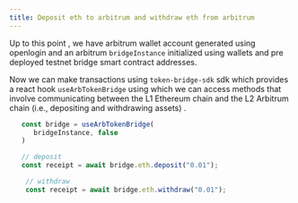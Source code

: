 ```yaml
---
title: Deposit eth to arbitrum and withdraw eth from arbitrum
---
```


Up to this point , we have arbitrum wallet account generated using openlogin and an arbitrum
`bridgeInstance` initialized using wallets and pre deployed testnet bridge smart contract addresses.

Now we can make transactions using `token-bridge-sdk` sdk which provides a react hook `useArbTokenBridge`
using which we can access methods that involve communicating between the L1 Ethereum chain
and the L2 Arbitrum chain (i.e., depositing and withdrawing assets) .

```js
   const bridge = useArbTokenBridge(
      bridgeInstance, false
   )

   // deposit
   const receipt = await bridge.eth.deposit("0.01");

    // withdraw
    const receipt = await bridge.eth.withdraw("0.01");
```
